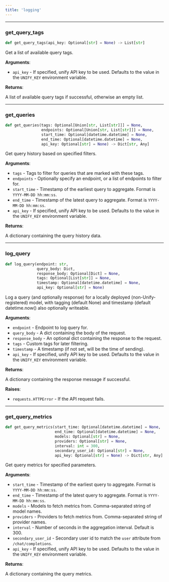 ```yaml
---
title: 'logging'
---
```


<a id="utils.logging.get_query_tags"></a>

---

### get\_query\_tags

```python
def get_query_tags(api_key: Optional[str] = None) -> List[str]
```

Get a list of available query tags.

**Arguments**:

- `api_key` - If specified, unify API key to be used. Defaults
  to the value in the `UNIFY_KEY` environment variable.
  

**Returns**:

  A list of available query tags if successful, otherwise an empty list.

<a id="utils.logging.get_queries"></a>

---

### get\_queries

```python
def get_queries(tags: Optional[Union[str, List[str]]] = None,
                endpoints: Optional[Union[str, List[str]]] = None,
                start_time: Optional[datetime.datetime] = None,
                end_time: Optional[datetime.datetime] = None,
                api_key: Optional[str] = None) -> Dict[str, Any]
```

Get query history based on specified filters.

**Arguments**:

- `tags` - Tags to filter for queries that are marked with these tags.
- `endpoints` - Optionally specify an endpoint, or a list of endpoints to filter for.
- `start_time` - Timestamp of the earliest query to aggregate. Format is `YYYY-MM-DD hh:mm:ss`.
- `end_time` - Timestamp of the latest query to aggregate. Format is `YYYY-MM-DD hh:mm:ss`.
- `api_key` - If specified, unify API key to be used. Defaults to the value in the `UNIFY_KEY` environment variable.
  

**Returns**:

  A dictionary containing the query history data.

<a id="utils.logging.log_query"></a>

---

### log\_query

```python
def log_query(endpoint: str,
              query_body: Dict,
              response_body: Optional[Dict] = None,
              tags: Optional[List[str]] = None,
              timestamp: Optional[datetime.datetime] = None,
              api_key: Optional[str] = None)
```

Log a query (and optionally response) for a locally deployed (non-Unify-registered)
model, with tagging (default None) and timestamp (default datetime.now() also
optionally writeable.

**Arguments**:

- `endpoint` - Endpoint to log query for.
- `query_body` - A dict containing the body of the request.
- `response_body` - An optional dict containing the response to the request.
- `tags` - Custom tags for later filtering.
- `timestamp` - A timestamp (if not set, will be the time of sending).
- `api_key` - If specified, unify API key to be used. Defaults to the value in the `UNIFY_KEY` environment variable.
  

**Returns**:

  A dictionary containing the response message if successful.
  

**Raises**:

- `requests.HTTPError` - If the API request fails.

<a id="utils.logging.get_query_metrics"></a>

---

### get\_query\_metrics

```python
def get_query_metrics(start_time: Optional[datetime.datetime] = None,
                      end_time: Optional[datetime.datetime] = None,
                      models: Optional[str] = None,
                      providers: Optional[str] = None,
                      interval: int = 300,
                      secondary_user_id: Optional[str] = None,
                      api_key: Optional[str] = None) -> Dict[str, Any]
```

Get query metrics for specified parameters.

**Arguments**:

- `start_time` - Timestamp of the earliest query to aggregate. Format is `YYYY-MM-DD hh:mm:ss`.
- `end_time` - Timestamp of the latest query to aggregate. Format is `YYYY-MM-DD hh:mm:ss`.
- `models` - Models to fetch metrics from. Comma-separated string of model names.
- `providers` - Providers to fetch metrics from. Comma-separated string of provider names.
- `interval` - Number of seconds in the aggregation interval. Default is 300.
- `secondary_user_id` - Secondary user id to match the `user` attribute from `/chat/completions`.
- `api_key` - If specified, unify API key to be used. Defaults to the value in the `UNIFY_KEY` environment variable.
  

**Returns**:

  A dictionary containing the query metrics.

<a id="utils.router_deployment"></a>
